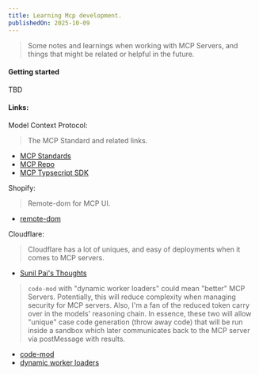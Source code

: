 ```yaml
---
title: Learning Mcp development.
publishedOn: 2025-10-09
---
```


> Some notes and learnings when working with MCP Servers, and things that might be related or helpful in the future.


#### Getting started
TBD

#### Links:

Model Context Protocol:
> The MCP Standard and related links.
- [MCP Standards](https://modelcontextprotocol.io/docs/getting-started/intro)
- [MCP Repo](https://github.com/modelcontextprotocol)
- [MCP Typsecript SDK](https://github.com/modelcontextprotocol)

Shopify:
> Remote-dom for MCP UI.
- [remote-dom](https://github.com/Shopify/remote-dom)

Cloudflare:
> Cloudflare has a lot of uniques, and easy of deployments when it comes to MCP servers.
- [Sunil Pai's Thoughts](https://blog.cloudflare.com/author/sunil/)
> `code-mod` with "dynamic worker loaders" could mean "better" MCP Servers. Potentially, this will reduce complexity when managing security for MCP servers. Also, I'm a fan of the reduced token carry over in the models' reasoning chain. In essence, these two will allow "unique" case code generation (throw away code) that will be run inside a sandbox which later communicates back to the MCP server via postMessage with results.
- [code-mod](https://blog.cloudflare.com/code-mode/)
- [dynamic worker loaders](https://developers.cloudflare.com/workers/runtime-apis/bindings/worker-loader/)